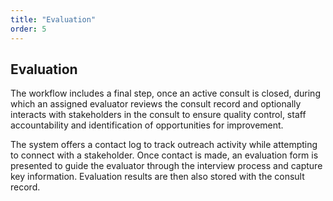 ```yaml
---
title: "Evaluation"
order: 5
---
```


## Evaluation

The workflow includes a final step, once an active consult is closed, during which an assigned evaluator reviews the consult record and optionally interacts with stakeholders in the consult to ensure quality control, staff accountability and identification of opportunities for improvement.

The system offers a contact log to track outreach activity while attempting to connect with a stakeholder. Once contact is made, an evaluation form is presented to guide the evaluator through the interview process and capture key information. Evaluation results are then also stored with the consult record.
